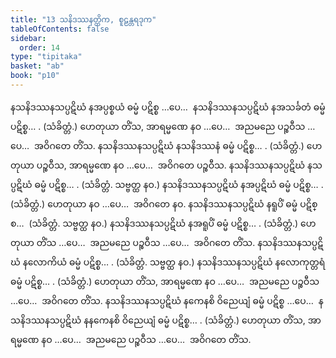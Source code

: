 ```yaml
---
title: "13 သနိဒဿနတ္တိက, စူဠန္တရဒုက"
tableOfContents: false
sidebar:
  order: 14
type: "tipitaka"
basket: "ab"
book: "p10"
---
```



<DynamicBreadcrumb />

<Division number="73" book="p10" e="ch" v="40" p="135">

<Paragraph number="164" book="p10">
နသနိဒဿနသပ္ပဋိဃံ နအပ္ပစ္စယံ ဓမ္မံ ပဋိစ္စ …ပေ…  နသနိဒဿနသပ္ပဋိဃံ နအသင်္ခတံ ဓမ္မံ ပဋိစ္စ… . (သံခိတ္တံ.)
</Paragraph>

<Paragraph number="165" book="p10">
ဟေတုယာ တိံသ, အာရမ္မဏေ နဝ …ပေ…  အညမညေ ပဉ္စဝီသ …ပေ…  အဝိဂတေ တိံသ.
</Paragraph>

</Division>
<Division number="74" book="p10" e="ch" v="40" p="135">

<Paragraph number="166" book="p10">
နသနိဒဿနသပ္ပဋိဃံ နသနိဒဿနံ ဓမ္မံ ပဋိစ္စ… . (သံခိတ္တံ.)
</Paragraph>

<Paragraph number="167" book="p10">
ဟေတုယာ ပဉ္စဝီသ, အာရမ္မဏေ နဝ …ပေ…  အဝိဂတေ ပဉ္စဝီသ.
</Paragraph>

</Division>
<Division number="75" book="p10" e="ch" v="40" p="135">

<Paragraph number="168" book="p10">
နသနိဒဿနသပ္ပဋိဃံ နသပ္ပဋိဃံ ဓမ္မံ ပဋိစ္စ… . (သံခိတ္တံ. သဗ္ဗတ္ထ နဝ.)
</Paragraph>

<Paragraph number="169" book="p10">
နသနိဒဿနသပ္ပဋိဃံ နအပ္ပဋိဃံ ဓမ္မံ ပဋိစ္စ… . (သံခိတ္တံ.) ဟေတုယာ နဝ …ပေ…  အဝိဂတေ နဝ.
</Paragraph>

</Division>
<Division number="76" book="p10" e="ch" v="40" p="135">

<Paragraph number="170" book="p10">
နသနိဒဿနသပ္ပဋိဃံ နရူပိံ ဓမ္မံ ပဋိစ္စ…  (သံခိတ္တံ. သဗ္ဗတ္ထ နဝ.)
</Paragraph>

<Paragraph number="171" book="p10">
နသနိဒဿနသပ္ပဋိဃံ နအရူပိံ ဓမ္မံ ပဋိစ္စ… . (သံခိတ္တံ.) ဟေတုယာ တိံသ …ပေ…  အညမညေ ပဉ္စဝီသ …ပေ…  အဝိဂတေ တိံသ.
</Paragraph>

</Division>
<Division number="77" book="p10" e="ch" v="40" p="135">

<Paragraph number="172" book="p10">
နသနိဒဿနသပ္ပဋိဃံ နလောကိယံ ဓမ္မံ ပဋိစ္စ… . (သံခိတ္တံ. သဗ္ဗတ္ထ နဝ.)
</Paragraph>

<Paragraph number="173" book="p10">
နသနိဒဿနသပ္ပဋိဃံ နလောကုတ္တရံ ဓမ္မံ ပဋိစ္စ… . (သံခိတ္တံ.) ဟေတုယာ တိံသ, အာရမ္မဏေ နဝ …ပေ…  အညမညေ ပဉ္စဝီသ …ပေ…  အဝိဂတေ တိံသ.
</Paragraph>

</Division>
<Division number="78" book="p10" e="ch" v="40" p="135">

<Paragraph number="174" book="p10">
နသနိဒဿနသပ္ပဋိဃံ နကေနစိ ဝိညေယျံ ဓမ္မံ ပဋိစ္စ …ပေ…  နသနိဒဿနသပ္ပဋိဃံ နနကေနစိ ဝိညေယျံ ဓမ္မံ ပဋိစ္စ… . (သံခိတ္တံ.)
</Paragraph>

<Paragraph number="175" book="p10">
ဟေတုယာ တိံသ, အာရမ္မဏေ နဝ …ပေ…  အညမညေ ပဉ္စဝီသ …ပေ…  အဝိဂတေ တိံသ.
</Paragraph>
</Division>